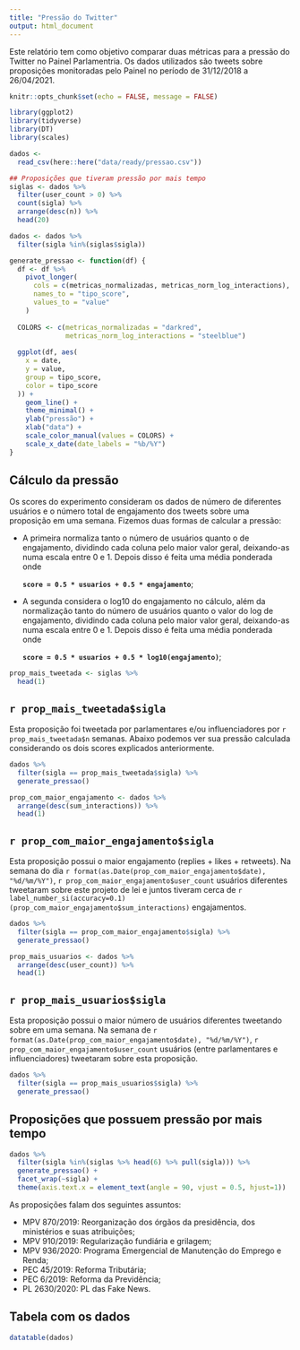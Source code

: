 ```yaml
---
title: "Pressão do Twitter"
output: html_document
---
```


Este relatório tem como objetivo comparar duas métricas para a pressão do Twitter no Painel Parlamentria. Os dados utilizados são tweets sobre proposições monitoradas pelo Painel no período de 31/12/2018 a 26/04/2021.

```r
knitr::opts_chunk$set(echo = FALSE, message = FALSE)
```

```r
library(ggplot2)
library(tidyverse)
library(DT)
library(scales)

dados <-
  read_csv(here::here("data/ready/pressao.csv")) 

## Proposições que tiveram pressão por mais tempo
siglas <- dados %>% 
  filter(user_count > 0) %>% 
  count(sigla) %>% 
  arrange(desc(n)) %>% 
  head(20)

dados <- dados %>% 
  filter(sigla %in%(siglas$sigla))
```

```r
generate_pressao <- function(df) {
  df <- df %>%
    pivot_longer(
      cols = c(metricas_normalizadas, metricas_norm_log_interactions),
      names_to = "tipo_score",
      values_to = "value"
    )
  
  COLORS <- c(metricas_normalizadas = "darkred",
              metricas_norm_log_interactions = "steelblue")
  
  ggplot(df, aes(
    x = date,
    y = value,
    group = tipo_score,
    color = tipo_score
  )) +
    geom_line() +
    theme_minimal() +
    ylab("pressão") +
    xlab("data") +
    scale_color_manual(values = COLORS) +
    scale_x_date(date_labels = "%b/%Y")
} 
```

## Cálculo da pressão

Os scores do experimento consideram os dados de número de diferentes usuários e o número total de engajamento dos tweets sobre uma proposição em uma semana. Fizemos duas formas de calcular a pressão:

- A primeira normaliza tanto o número de usuários quanto o de engajamento, dividindo cada coluna pelo maior valor geral, deixando-as numa escala entre 0 e 1.
Depois disso é feita uma média ponderada onde 

  **`score = 0.5 * usuarios + 0.5 * engajamento`**;

- A segunda considera o log10 do engajamento no cálculo, além da normalização tanto do número de usuários quanto o valor do log de engajamento, dividindo cada coluna pelo maior valor geral, deixando-as numa escala entre 0 e 1.
Depois disso é feita uma média ponderada onde 

  **`score = 0.5 * usuarios + 0.5 * log10(engajamento)`**;
  
```r
prop_mais_tweetada <- siglas %>% 
  head(1)
```

## `r prop_mais_tweetada$sigla`

Esta proposição foi tweetada por parlamentares e/ou influenciadores por `r prop_mais_tweetada$n` semanas. Abaixo podemos ver sua pressão calculada considerando os dois scores explicados anteriormente.

```r
dados %>%
  filter(sigla == prop_mais_tweetada$sigla) %>%
  generate_pressao()
```

```r
prop_com_maior_engajamento <- dados %>% 
  arrange(desc(sum_interactions)) %>% 
  head(1)
```

## `r prop_com_maior_engajamento$sigla`

Esta proposição possui o maior engajamento (replies + likes + retweets). 
Na semana do dia `r format(as.Date(prop_com_maior_engajamento$date), "%d/%m/%Y")`, `r prop_com_maior_engajamento$user_count` usuários diferentes tweetaram sobre este projeto de lei e juntos tiveram cerca de 
`r label_number_si(accuracy=0.1)(prop_com_maior_engajamento$sum_interactions)` engajamentos.

```r
dados %>%
  filter(sigla == prop_com_maior_engajamento$sigla) %>% 
  generate_pressao()
```

```r
prop_mais_usuarios <- dados %>%
  arrange(desc(user_count)) %>% 
  head(1)
```

## `r prop_mais_usuarios$sigla`

Esta proposição possui o maior número de usuários diferentes tweetando sobre em uma semana. Na semana de `r format(as.Date(prop_com_maior_engajamento$date), "%d/%m/%Y")`, `r prop_com_maior_engajamento$user_count` usuários (entre parlamentares e influenciadores) tweetaram sobre esta proposição.

```r
dados %>%
  filter(sigla == prop_mais_usuarios$sigla) %>% 
  generate_pressao()
```

## Proposições que possuem pressão por mais tempo

```r
dados %>% 
  filter(sigla %in%(siglas %>% head(6) %>% pull(sigla))) %>% 
  generate_pressao() + 
  facet_wrap(~sigla) +
  theme(axis.text.x = element_text(angle = 90, vjust = 0.5, hjust=1))

```

As proposições falam dos seguintes assuntos:

- MPV 870/2019: Reorganização dos órgãos da presidência, dos ministérios e suas atribuições;
- MPV 910/2019: Regularização fundiária e grilagem;
- MPV 936/2020: Programa Emergencial de Manutenção do Emprego e Renda;
- PEC 45/2019: Reforma Tributária;
- PEC 6/2019: Reforma da Previdência;
- PL 2630/2020: PL das Fake News.


## Tabela com os dados

```r
datatable(dados)
```

